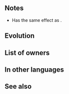 {{Weapon Infobox
|tagid=SID_アルマーズ
|weaponType=Axe
|might=16
|range=1
|effect=If unit's HP ≥ 80% and foe initiates combat, unit makes a guaranteed follow-up attack.
|cost=400
|exclusive=1
|statModifiers=0,16,0,0,0
|required=Silver Axe
|properties=random_owner
}}
==Notes==
* Has the same effect as {{St|Quick Riposte 2}}.
{{IfFoeInitiates}}
{{Guaranteed follow-up interaction}}
==Evolution==
{{WEvo
|weapon=Berserk Armads
|Medals=375
|Dew=150
}}
==List of owners==
{{Skill Hero List}}
==In other languages==
{{OtherLanguages
|japanese=アルマーズ
|german=Armads
|spanishEU=Armads
|spanishLA=Armads
|french=Armadès
|italian=Fragore
|chineseTW=阿爾瑪茲
|portuguese=Armads
}}
==See also==
{{See also skills|cond=Description LIKE '%foe initiates combat, unit makes a guaranteed follow-up attack%'|columns=3}}
{{Weapons Navbox}}